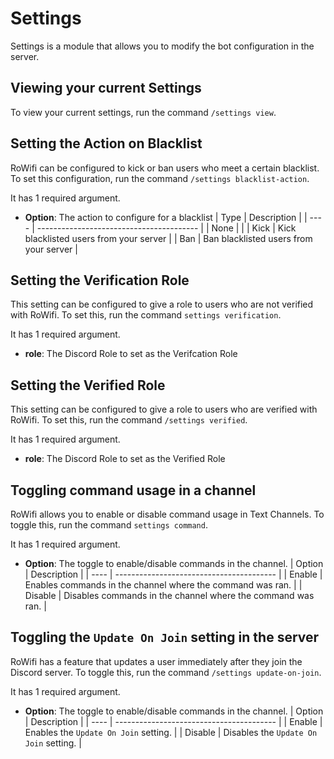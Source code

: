 # Settings

Settings is a module that allows you to modify the bot configuration in the server.

## Viewing your current Settings

To view your current settings, run the command `/settings view`.

## Setting the Action on Blacklist

RoWifi can be configured to kick or ban users who meet a certain blacklist. To set this configuration, run the command
`/settings blacklist-action`.

It has 1 required argument.

- **Option**: The action to configure for a blacklist
  | Type | Description |
  | ---- | ---------------------------------------- |
  | None | |
  | Kick | Kick blacklisted users from your server |
  | Ban | Ban blacklisted users from your server |

## Setting the Verification Role

This setting can be configured to give a role to users who are not verified with RoWifi. To set this, run the command
`settings verification`.

It has 1 required argument.

- **role**: The Discord Role to set as the Verifcation Role

## Setting the Verified Role

This setting can be configured to give a role to users who are verified with RoWifi. To set this, run the command
`/settings verified`.

It has 1 required argument.

- **role**: The Discord Role to set as the Verified Role

## Toggling command usage in a channel

RoWifi allows you to enable or disable command usage in Text Channels. To toggle this, run the command `settings command`.

It has 1 required argument.

- **Option**: The toggle to enable/disable commands in the channel.
  | Option | Description |
  | ---- | ---------------------------------------- |
  | Enable | Enables commands in the channel where the command was ran. |
  | Disable | Disables commands in the channel where the command was ran. |

## Toggling the `Update On Join` setting in the server

RoWifi has a feature that updates a user immediately after they join the Discord server. To toggle this, run the command `/settings update-on-join`.

It has 1 required argument.

- **Option**: The toggle to enable/disable commands in the channel.
  | Option | Description |
  | ---- | ---------------------------------------- |
  | Enable | Enables the `Update On Join` setting. |
  | Disable | Disables the `Update On Join` setting. |
